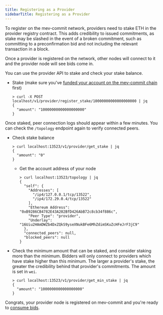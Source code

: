 ---
title: Registering as a Provider
sidebarTitle: Registering as a Provider
---

To register on the mev-commit network, providers need to stake ETH in the provider registry contract. This adds credibility to issued commitments, as stake may be slashed in the event of a broken commitment, such as committing to a preconfirmation bid and not including the relevant transaction in a block. 

Once a provider is registered on the network, other nodes will connect to it and the provider node will see bids come in.

You can use the provider API to stake and check your stake balance.

*   Stake (make sure you've [funded your account on the mev-commit chain](https://docs.primev.xyz/get-started/bridging-funds) first)

    ```shell
    > curl -X POST localhost/v1/provider/register_stake/10000000000000000000 | jq
    {
      "amount": "10000000000000000000"
    }
    ```
Once staked, peer connection logs should appear within a few minutes. You can check the `/topology` endpoint again to verify connected peers.

*   Check stake balance

    ```shell
    > curl localhost:13523/v1/provider/get_stake | jq
    {
      "amount": "0"
    }
    ```

    *   Get the account address of your node

        ```shell
        > curl localhost:13523/topology | jq
        {
          "self": {
            "Addresses": [
              "/ip4/127.0.0.1/tcp/13522",
              "/ip4/172.29.0.4/tcp/13522"
            ],
            "Ethereum Address": "0xB9286CB4782E43A202BfD426AbB72c8cb34f886c",
            "Peer Type": "provider",
            "Underlay": "16Uiu2HAmDWZb4DxZQkS9yseXNukBFe6MhZdimSKuZcHFeJrF3jC9"
          },
          "connected_peers": null,
          "blocked_peers": null
        }
        ```

*   Check the minimum amount that can be staked, and consider staking more than the minimum. Bidders will only connect to providers which have stake higher than this minimum. The larger a provider's stake, the greater the credibility behind that provider's commitments. The amount is set in `wei`.

    ```shell
    > curl localhost:13523/v1/provider/get_min_stake | jq
    {
      "amount": "1000000000000000000"
    }
    ```

Congrats, your provider node is registered on mev-commit and you're ready to [consume bids](https://github.com/primevprotocol/mev-commit-docs/blob/mart4.5/get-started/providers/consume-bids-mev-commit.mdx).

